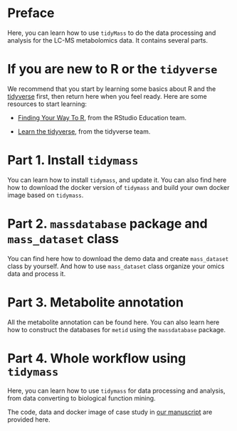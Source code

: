 # Preface {.unnumbered}

Here, you can learn how to use `tidyMass` to do the data processing and analysis for the LC-MS metabolomics data. It contains several parts.

# If you are new to R or the `tidyverse`

We recommend that you start by learning some basics about R and the [tidyverse](https://www.tidyverse.org/) first, then return here when you feel ready. Here are some resources to start learning:

-   [Finding Your Way To R](https://education.rstudio.com/learn/), from the RStudio Education team.

-   [Learn the tidyverse](https://www.tidyverse.org/learn/), from the tidyverse team.

# Part 1. Install `tidymass`

You can learn how to install `tidymass`, and update it. You can also find here how to download the docker version of `tidymass` and build your own docker image based on `tidymass`.

# Part 2. `massdatabase` package and `mass_dataset` class

You can find here how to download the demo data and create `mass_dataset` class by yourself. And how to use `mass_dataset` class organize your omics data and process it.

# Part 3. Metabolite annotation

All the metabolite annotation can be found here. You can also learn here how to construct the databases for `metid` using the `massdatabase` package.

# Part 4. Whole workflow using `tidymass`

Here, you can learn how to use `tidymass` for data processing and analysis, from data converting to biological function mining.

The code, data and docker image of case study in [our manuscript](https://pubmed.ncbi.nlm.nih.gov/35902589/) are provided here.
